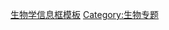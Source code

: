 {{catnav|頁面分類|總類|維基百科模板|按内容分类的模板|自然科学模板|生物学模板|生物模板}}
{{Catnav|頁面分類|自然科学|生物学|生物}}

{{template category
| description = 與生物相關的[[Wikipedia:信息框模板|信息框模板]]
}}
<noinclude>
{{DEFAULTSORT:Sheng}}
[[Category:生物学信息框模板|]]
[[Category:生物专题|Category:生物专题]]
</noinclude>